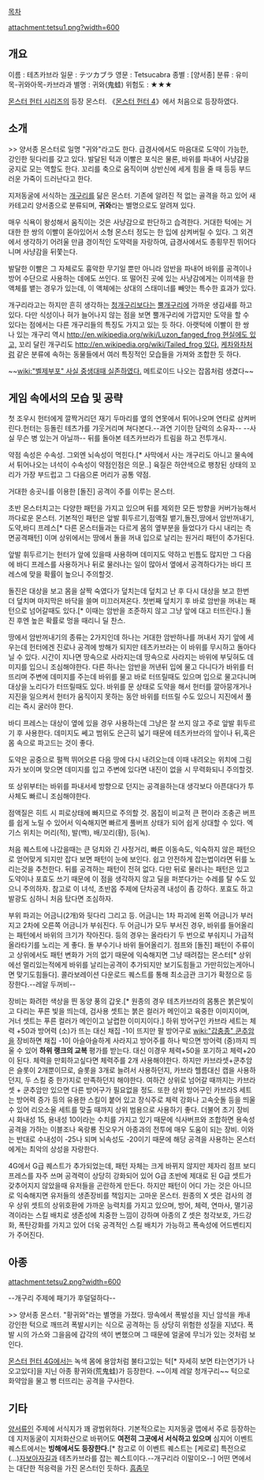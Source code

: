 [[목차]]

attachment:tetsu1.png?width=600

== 개요 ==
이름 : 테츠카브라
일문 : テツカブラ
영문 : Tetsucabra
종별 : [양서종]
분류 : 유미목-귀와아목-카브라과
별명 : 귀와(鬼蛙)
위험도 : ★★★

[[몬스터 헌터 시리즈]]의 등장 몬스터. 《[[몬스터 헌터 4]]》에서 처음으로 등장하였다.

== 소개 ==
>> 양서종 몬스터로 일명 "귀와"라고도 한다. 급경사에서도 마음대로 도약이 가능한, 강인한 뒷다리를 갖고 있다. 발달된 턱과 이빨은 포식은 물론, 바위를 파내어 사냥감을 궁지로 모는 역할도 한다. 꼬리를 축으로 움직이며 상반신에 세게 힘을 줄 때 등등 부드러운 가죽이 드러난다고 한다.

지저동굴에 서식하는 [[개구리]]를 닮은 몬스터. 기존에 알려진 적 없는 골격을 하고 있어 새 카테고리 양서종으로 분류되며, '''귀와'''라는 별명으로도 알려져 있다.

매우 식욕이 왕성해서 움직이는 것은 사냥감으로 판단하고 습격한다. 거대한 턱에는 거대한 한 쌍의 이빨이 돋아있어서 소형 몬스터 정도는 한 입에 삼켜버릴 수 있다. 그 외견에서 생각하기 어려울 만큼 경이적인 도약력을 자랑하여, 급경사에서도 종횡무진 뛰어다니며 사냥감을 뒤쫓는다.

발달한 이빨은 그 자체로도 흉악한 무기일 뿐만 아니라 암반을 파내어 바위를 공격이나 방어 수단으로 사용하는 데에도 쓰인다. 또 떨어진 곳에 있는 사냥감에게는 이끼색을 한 액체를 뱉는 경우가 있는데, 이 액체에는 상대의 스태미너를 빼앗는 특수한 효과가 있다.

개구리라고는 하지만 흔히 생각하는 [[청개구리]]보다는 [[뿔개구리]]에 가까운 생김새를 하고 있다. 다만 식성이나 혀가 늘어나지 않는 점을 보면 뿔개구리에 가깝지만 도약을 할 수 있다는 점에서는 다른 개구리들의 특징도 가지고 있는 듯 하다. 아랫턱에 이빨이 한 쌍 나 있는 개구리 역시 [[http://en.wikipedia.org/wiki/Luzon_fanged_frog 현실에도 있고,]] 꼬리 달린 개구리도 [[http://en.wikipedia.org/wiki/Tailed_frog 있다.]] [[케차와차]]처럼 같은 분류에 속하는 동물들에서 여러 특징적인 모습들을 가져와 조합한 듯 하다.

~~[[wiki:"벨제부포" 사실 중생대때 실존하였다.]] 메트로이드 나오는 잡몹처럼 생겼다~~

== 게임 속에서의 모습 및 공략 ==
첫 조우시 헌터에게 깔짝거리던 재기 두마리를 옆의 연못에서 튀어나오며 연타로 삼켜버린다.헌터는 등돌린 테츠가를 갸웃거리며 쳐다본다.--과연 기이한 담력의 소유자-- --사실 무슨 병 있는거 아닐까-- 뒤를 돌아본 테츠카브라가 트림을 하고 전투개시.

약점 속성은 수속성. 그외엔 뇌속성이 먹힌다.[* 사막에서 사는 개구리도 아니고 물속에서 튀어나오는 녀석이 수속성이 약점인점은 의문..] 육질은 하얀색으로 팽창된 상태의 꼬리가 가장 부드럽고 그 다음으론 머리가 공통 약점.

거대한 송곳니를 이용한 [돌진] 공격이 주를 이루는 몬스터.

초반 몬스터치고는 다양한 패턴을 가지고 있으며 뒤를 제외한 모든 방향을 커버가능해서 까다로운 몬스터.
기본적인 패턴은 앞발 휘두르기,점액질 뱉기,돌진,땅에서 암반꺼내기,도약,바디 프레스[* 다른 몬스터들과는 다르게 몸의 옆부분을 들었다가 다시 내리는 측면공격패턴] 이며 상위에서는 땅에서 돌을 꺼내 입으로 날리는 원거리 패턴이 추가된다.

앞발 휘두르기는 헌터가 앞에 있을때 사용하며 데미지도 약하고 빈틈도 많지만 그 다음에 바디 프레스를 사용하거나 뒤로 물러나는 일이 많아서 옆에서 공격하다가는 바디 프레스에 맞을 확률이 높으니 주의할것.

돌진은 대상을 보고 몸을 살짝 숙였다가 덮치는데 덮치고 난 후 다시 대상을 보고 한번 더 덮치며 마지막은 바닥을 쓸며 미끄러져온다. 첫번째 덮치기 후 바로 암반을 꺼내는 패턴으로 넘어갈때도 있다.[* 이때는 암반을 조준하지 않고 그냥 앞에 대고 터뜨린다.] 돌진 후엔 높은 확률로 멍을 때리니 딜 찬스.

땅에서 암반꺼내기의 종류는 2가지인데 하나는 거대한 암반하나를 꺼내서 자기 앞에 세우는데 헌터에겐 진로나 공격에 방해가 되지만 테츠카브라는 이 바위를 무시하고 돌아다닐 수 있다. 시간이 지나면 땅속으로 사라지는데 땅속으로 사라지는 바위에 부딪혀도 데미지를 입으니 조심해야한다. 다른 하나는 암반을 꺼낸뒤 입에 물고 다니다가 바위를 터뜨리며 주변에 데미지를 주는데 바위를 물고 바로 터뜨릴때도 있으며 입으로 물고다니며 대상을 노리다가 터뜨릴때도 있다. 바위를 문 상태로 도약을 해서 헌터를 깔아뭉개거나 지진을 일으켜서 헌터가 움직이지 못하는 동안 바위를 터뜨릴 수도 있으니 지진에서 풀리는 즉시 굴러야 한다.

바디 프레스는 대상이 옆에 있을 경우 사용하는데 그냥은 잘 쓰지 않고 주로 앞발 휘두르기 후 사용한다. 데미지도 쎄고 범위도 은근히 넓기 때문에 테츠카브라의 앞이나 뒤,혹은 몸 속으로 파고드는 것이 좋다.

도약은 공중으로 펄쩍 뛰어오른 다음 땅에 다시 내려오는데 이때 내려오는 위치에 그림자가 보이며 맞으면 데미지를 입고 주변에 있다면 내진이 없을 시 무력화되니 주의할것.

또 상위부터는 바위를 파내서세 방향으로 던지는 공격을하는대 생각보다 아픈대다가 투사체도 빠르니 조심해야한다.

점액질은 히트 시 피로상태에 빠지므로 주의할 것. 몸집이 비교적 큰 편이라 조충곤 버프를 쉽게 노릴 수 있어서 익숙해지면 빠르게 풀버프 상태가 되어 쉽게 상대할 수 있다. 엑기스 위치는 머리(적), 발(백), 배/꼬리(황), 등(녹).

처음 퀘스트에 나갔을때는 큰 덩치와 긴 사정거리, 빠른 이동속도, 익숙하지 않은 패턴으로 얻어맞게 되지만 잡다 보면 패턴이 눈에 보인다. 쉽고 안전하게 잡는법이라면 뒤를 노리는것을 추천한다. 뒤를 공격하는 패턴이 전혀 없다. 다만 뒤로 물러나는 패턴은 있고 도약이나 포효도 쓰기 때문에 이 점을 생각하지 않고 딜을 퍼붓다가는 수레를 탈 수도 있으니 주의하자. 참고로 이 녀석, 초반몹 주제에 단차공격 내성이 좀 강하다. 포효도 하고 발광도 심하니 처음 탔다면 조심하자.

부위 파괴는 어금니(2개)와 뒷다리 그리고 등. 어금니는 1차 파괴에 왼쪽 어금니가 부러지고 2차에 오른쪽 어금니가 부숴진다. 두 어금니가 모두 부서진 경우, 바위를 들어올리는 패턴에서 바위의 크기가 작아진다. 등의 경우는 올라타기 두 번으로 부숴지니 가급적 올라타기를 노리는 게 좋다. 돌 부수기나 바위 들어올리기. 점프와 [돌진] 패턴이 주류이고 상위에서도 패턴 변화가 거의 없기 때문에 익숙해지면 그냥 때려잡는 몬스터[* 상위에선 멀리있는적에게 바위를 날리는공격이 추가되지만 보기도힘들고 가만히있는게아니면 맞기도힘들다]. 콜라보레이션 다운로드 퀘스트를 통해 최소금관 크기가 확정으로 등장한다.--레알 두꺼비--

장비는 화려한 색상을 띈 동양 풍의 갑옷.[* 원종의 경우 테츠카브라의 몸통은 붉은빛이고 다리는 푸른 빛을 띄는데, 검사용 셋트는 붉은 컬러가 메인이고 육중한 이미지이며, 거너 셋트는 푸른 컬러가 메인이고 날렵한 이미지이다.] 하위 방어구인 카브라 세트는 체력 +50과 방어력 (소)가 뜨는 대신 채집 -1이 뜨지만 팔 방어구로 [[wiki:"갑충종" 쿤추]]암을 장비하면 채집 -1이 아슬아슬하게 사라지고 방어주를 하나 박으면 방어력 (중)까지 띄울 수 있어 '''하위 랭크의 교복''' 평가를 받는다. 대신 이경우 체력+50을 포기하고 체력+20이 된다. 체력을 만회하고싶다면 체력주를 2개 사용해야한다. 하지만 카브라셋+쿤추암은 슬롯이 2개뿐이므로, 슬롯을 3개로 늘려서 사용하던지, 카브라 헬름대신 캡을 사용하던지, 두 스킬 중 한가지로 만족하던지 해야한다. 여하간 상위로 넘어갈 때까지는 카브라셋 + 쿤추암만 있으면 다른 방어구가 필요없을 정도. 또한 상위 방어구인 카브라S 세트는 방어력 증가 등의 유용한 스킬이 붙어 있고 장식주로 체력 강화나 고속숫돌 등을 띄울 수 있어 리오소울 세트를 맞출 때까지 상위 범용으로 사용하기 좋다. 더불어 초기 장비 시 화내성 15, 용내성 10이라는 수치를 가지고 있기 때문에 식사버프와 조합하면 용속성 공격을 가하는 이블조나 옥랑룡 진오우거 아종과의 전투에 매우 도움이 되는 장비. 이와는 반대로 수내성이 -25나 되며 뇌속성도 -20이기 때문에 해당 공격을 사용하는 몬스터에게는 최악의 상성을 자랑한다. 

4G에서 G급 퀘스트가 추가되었는데, 패턴 자체는 크게 바뀌지 않지만 제자리 점프 보디 프레스를 자주 쓰며 공격력이 상당히 강화되어 있어 G급 초반에 제대로 된 G급 셋트가 갖추어지지 않았을때 유저들을 곤란하게 만든다. 하지만 패턴이 어디 가는 것은 아니므로 익숙해지면 유저들의 생존장비를 책임지는 고마운 몬스터. 원종의 X 셋은 검사의 경우 상위 셋트의 상위호환에 가까운 능력치를 가지고 있으며, 방어, 체력, 연마사, 멸기공격이라는 스킬 배치로 생존성에 치중한 느낌이 강하며 아종의 Z 셋은 청각보호, 가드강화, 폭탄강화를 가지고 있어 더욱 공격적인 스킬 배치가 가능하고 폭속성에 어드벤티지가 주어진다.

== 아종 ==
attachment:tetsu2.png?width=600

--개구리 주제에 패기가 후덜덜하다-- 

>> 양서종 몬스터. "황귀와"라는 별명을 가졌다. 땅속에서 폭발성을 지닌 암석을 캐내 강인한 턱으로 깨뜨려 폭발시키는 식으로 공격하는 등 상당히 위험한 성질을 지녔다. 폭발 시의 가스와 그을음에 갑각의 색이 변했으며 그 때문에 얼굴에 무늬가 있는 것처럼 보인다.

[[몬스터 헌터 4G]]에서는 녹색 몸에 용암처럼 불타고있는 턱[* 자세히 보면 타는연기가 나오고있다]을 지닌 아종 황귀와(荒鬼蛙)가 등장한다. ~~이제 레알 청개구리~~ 턱으로 화약암을 물고 뻥 터뜨리는 공격을 구사한다.

== 기타 ==
[[양서류]]인 주제에 서식지가 꽤 광범위하다. 기본적으로는 지저동굴 맵에서 주로 등장하는데 지저동굴이 지저화산으로 바뀌어도 '''여전히 그곳에서 서식하고 있으며''' 심지어 이벤트 퀘스트에서는 '''빙해에서도 등장한다.'''[* 참고로 이 이벤트 퀘스트는 [케로로] 특전으로(...)[[자보아자길]]과 테츠카브라를 잡는 퀘스트이다.--개구리라 이말이오--] 어떤 면에서는 대단한 적응력을 가진 몬스터인 듯하다. [[흠좀무]]
